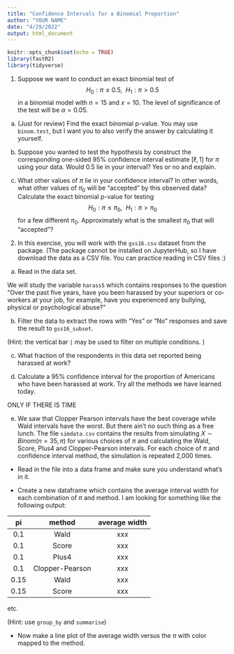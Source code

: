 ```yaml
---
title: "Confidence Intervals for a Binomial Proportion"
author: "YOUR NAME"
date: "4/29/2022"
output: html_document
---
```


```r
knitr::opts_chunk$set(echo = TRUE)
library(fastR2)
library(tidyverse)
```

1. Suppose we want to conduct an exact binomial test of 
$$H_0: \pi \leq 0.5, \ \ H_1: \pi > 0.5$$ in a binomial model with $n=15$ and $x=10$. The level of significance of the test will be $\alpha = 0.05$.

a. (Just for review) Find the exact binomial p-value. You may use `binom.test`, but I want you to also verify the answer by calculating it yourself. 



b. Suppose you wanted to test the hypothesis by construct the corresponding one-sided 95\% confidence interval estimate $[\ell, 1]$ for $\pi$ using your data. Would $0.5$ lie in your interval? Yes or no and explain. 


c.  What other values of $\pi$ lie in your confidence interval? In other words, what other values of $\pi_0$ will be "accepted" by this observed data? Calculate the exact binomial p-value for testing 
 $$H_0: \pi \leq \pi_0, \ \ H_1: \pi > \pi_0$$
 for a few different $\pi_0$. Approximately what is the smallest $\pi_0$ that will "accepted"?
 


2. In this exercise, you will work with the `gss16.csv` dataset from the \textbf{dsbox} package. (The package cannot be installed on JupyterHub, so I have download the data as a CSV file. You can practice reading in CSV files :)

a. Read in the data set. 

We will study the variable `harass5` which contains responses to the question "Over the past five years, have you been harassed by your superiors or co-workers at your job, for example, have you experienced any bullying, physical or psychological abuse?" 

b. Filter the data to extract the rows with "Yes" or "No" responses and save the result to `gss16_subset`.  

(Hint: the vertical bar `|` may be used to filter on multiple conditions. )

c. What fraction of the respondents in this data set reported being harassed at work?

d. Calculate a 95% confidence interval for the proportion of Americans who have been harassed at work. Try all the methods we have learned today.


ONLY IF THERE IS TIME

e. We saw that Clopper Pearson intervals have the best coverage while Wald intervals have the worst. But there ain't no such thing as a free lunch. 
The file `simdata.csv` contains the results from simulating $X \sim Binom(n = 35, \pi)$ for various choices of $\pi$ and calculating the Wald, Score, Plus4 and Clopper-Pearson intervals. For each choice of $\pi$ and confidence interval method, the simulation is repeated 2,000 times. 

 - Read in the file into a data frame and make sure you understand what's in it. 
 
 - Create a new dataframe which contains the average interval width for each combination of $\pi$ and method. I am looking for something like the following output:

| pi   | method         | average width |
| :---:| :---:          |   :---:       |
|0.1   | Wald           |   xxx         |
|0.1   | Score          |   xxx         |
|0.1   | Plus4          |   xxx         |
|0.1   | Clopper-Pearson|   xxx         |
|0.15  | Wald           |   xxx         |
|0.15  | Score          |   xxx         |
etc.
 
(Hint: use `group_by` and `summarise`)


 - Now make a line plot of the average width versus the $\pi$ with color mapped to the method. 
